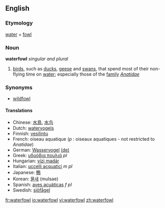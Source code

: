 ==English==

===Etymology===
[[water]] + [[fowl]]

===Noun===
{{wikipedia|wildfowl}}
'''waterfowl''' ''singular and plural''

# [[bird]]s, such as [[duck]]s, [[geese]] and [[swan]]s, that spend most of their non-flying time on [[water]]; especially those of the [[family]] ''[[Anatidae]]''

===Synonyms===
*[[wildfowl]]

====Translations====
{{rfc-level|Translations at L4+ not in L3 POS section (AutoFormat would have corrected level of Synonyms)}}
*Chinese: [[水鳥]], [[水鸟]]
*Dutch: [[watervogels]]
*Finnish: [[vesilintu]]
*French: oiseau aquatique {{m}} (''p'' : oiseaux aquatiques - not restricted to ''Anatidae'')
*German: [[Wasservogel]] {{m}} [[:de:Wasservogel|(de)]]
*Greek: [[υδρόβια πουλιά]] ''pl''
*Hungarian: [[vízi madár]]
*Italian: [[uccelli acquatici]] ''m pl''
*Japanese: [[鴨]]
*Korean: [[물새]] (mulsae)
*Spanish: [[aves acuáticas]] ''f pl''
*Swedish: [[sjöfågel]] {{c}}

[[fr:waterfowl]]
[[io:waterfowl]]
[[vi:waterfowl]]
[[zh:waterfowl]]
